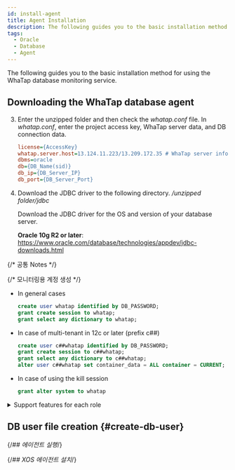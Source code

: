 ```yaml
---
id: install-agent
title: Agent Installation
description: The following guides you to the basic installation method for using the WhaTap database monitoring service.
tags:
  - Oracle
  - Database
  - Agent
---
```



<V2Note product="Oracle" />

The following guides you to the basic installation method for using the WhaTap database monitoring service.


<Agentsignupguide />

<Youtube ko='e_UpCgapfQY' en='MIo3HRIOt8M' ja='MIo3HRIOt8M' />

<Steps>


<Createprojectv2 />


<Accesskey />

## Downloading the WhaTap database agent


<Dbinstallagentsteps />

3. Enter the unzipped folder and then check the _whatap.conf_ file. In _whatap.conf_, enter the project access key, WhaTap server data, and DB connection data.

   ```ini title='whatap.conf'
   license={AccessKey}
   whatap.server.host=13.124.11.223/13.209.172.35 # WhaTap server information
   dbms=oracle
   db={DB_Name(sid)}
   db_ip={DB_Server_IP}
   db_port={DB_Server_Port}
   ```

4. Download the JDBC driver to the following directory. _/unzipped folder/jdbc_

   Download the JDBC driver for the OS and version of your database server. 

   **Oracle 10g R2 or later**: https://www.oracle.com/database/technologies/appdev/jdbc-downloads.html

{/* 공통 Notes */}

<Dbinstallagentcommonnotes />

{/* 모니터링용 계정 생성 */}

<Dbcreatemonitoringaccount />

- In general cases

  ```sql
  create user whatap identified by DB_PASSWORD;
  grant create session to whatap;
  grant select any dictionary to whatap;
  ```

- In case of multi-tenant in 12c or later (prefix c##)

  ```sql
  create user c##whatap identified by DB_PASSWORD;
  grant create session to c##whatap;
  grant select any dictionary to c##whatap;
  alter user c##whatap set container_data = ALL container = CURRENT;
  ```

- In case of using the kill session

  ```sql
  grant alter system to whatap
  ```

<details>

<summary>Support features for each role</summary>

The roles other than the **Default role** do not need to be assigned depending on the environment. However, some functions may not work.

<div className="c5-10-25-25-15-25">

| Role                                              | command (Single DB)                                         | command (Multitenant DB)                                                                                                                                                          | Menu and feature                                                                                                                                                       | Details                                                                                                    |
| ------------------------------------------------- | ------------------------------------------------------------------------------ | ---------------------------------------------------------------------------------------------------------------------------------------------------------------------------------------------------- | ---------------------------------------------------------------------------------------------------------------------------------------------------------------------- | ---------------------------------------------------------------------------------------------------------- |
| Default role                                      | `grant create session to whatap;`                                              | `grant create session to c##whatap;`                                                                                                                                                                 | Access                                                                                                                                                                 | -                                                                                                          |
| ^                                                 | <code>grant <span class="vslow">select any dictionary</span> to whatap;</code> | <code>grant <span class="vslow">select any dictionary</span> to c##whatap;</code>                                                                                                                    | <Cmdname sid="side_dbMonitoring" className="uitext" /> / <Cmdname sid="side_multiInstance" className="uitext" /> / <Cmdname sid="side_dbSqlStat" className="uitext" /> | When granting individual roles, see the following table                                                    |
| ^                                                 | -                                                                              | `alter user c##whatap set container_data = ALL container = CURRENT;`                                                                                                                                 | ^                                                                                                                                                                      | When using a multi-tenant DB (12C or higher), this is a required role to query the pdb. |
| <Cmdname sid="session_kill" className="uitext" /> | `grant alter system to whatap;`                                                | `grant alter system to c##whatap;`                                                                                                                                                                   | <Cmdname sid="active_sessions" className="uitext" /> &gt; <Cmdname sid="session_kill" className="uitext" />                                                            | -                                                                                                          |
| Hidden parameter query                            | \>                                                                             | `create view sys.DB_User_vw_ksppi as select * from sys.x$ksppi;`<br/>`grant select on sys.DB_User_vw_ksppi to DB_User;`<br/>`create synonym DB_User.DB_User_vw_ksppi for sys.DB_User_vw_ksppi;`      | Hidden parameters are included in the parameter query menu.                                                                                                            | To query hidden parameters, separate view/synonym creation and role assignment are required.               |
| ^                                                 | \>                                                                             | `create view sys.DB_User_vw_ksppcv as select * from sys.x$ksppcv;`<br/>`grant select on sys.DB_User_vw_ksppcv to DB_User;`<br/>`create synonym DB_User.DB_User_vw_ksppcv for sys.DB_User_vw_ksppcv;` | ^                                                                                                                                                                      | ^                                                                                                          |

</div>

Instead of <code><span class="vslow">select any dictionary</span></code>, you can grant the following roles individually.

<div className="c3-3">

| Role                                                                                  | command (Single DB)                                 | command (Multitenant DB)              |
| ------------------------------------------------------------------------------------- | ---------------------------------------------------------------------- | -------------------------------------------------------- |
| <Cmdname sid="active_sessions" /> / <Cmdname sid="lock_tree" /> / Metrics information | `grant select on v_$sqlarea to whatap;`                                | `grant select on v_$sqlarea to c##whatap;`               |
| ^                                                                                     | `grant select on v_$transaction to whatap;`                            | `grant select on v_$transaction to c##whatap;`           |
| ^                                                                                     | `grant select on v_$instance to whatap;`                               | `grant select on v_$instance to c##whatap;`              |
| ^                                                                                     | `grant select on v_$sysstat to whatap;`                                | `grant select on v_$sysstat to c##whatap;`               |
| ^                                                                                     | `grant select on v_$lock to whatap;`                                   | `grant select on v_$lock to c##whatap;`                  |
| ^                                                                                     | `grant select on v_$sesstat to whatap;`                                | `grant select on v_$sesstat to c##whatap;`               |
| ^                                                                                     | `grant select on v_$event_name to whatap;`                             | `grant select on v_$event_name to c##whatap;`            |
| ^                                                                                     | `grant select on v_$session to whatap;`                                | `grant select on v_$session to c##whatap;`               |
| ^                                                                                     | `grant select on v_$sql to whatap;`                                    | `grant select on v_$sql to c##whatap;`                   |
| ^                                                                                     | `grant select on v_$process to whatap;`                                | `grant select on v_$process to c##whatap;`               |
| ^                                                                                     | `grant select on v_$statname to whatap;`                               | `grant select on v_$statname to c##whatap;`              |
| ^                                                                                     | `grant select on v_$system_event to whatap;`                           | `grant select on v_$system_event to c##whatap;`          |
| ^                                                                                     | `grant select on v_$osstat to whatap;`                                 | `grant select on v_$osstat to c##whatap;`                |
| ^                                                                                     | `grant select on v_$px_session to whatap;`                             | `grant select on v_$px_session to c##whatap;`            |
| ^                                                                                     | `grant select on v_$sga to whatap;`                                    | `grant select on v_$sga to c##whatap;`                   |
| ^                                                                                     | -                                                                      | `grant select on v_$con_sysstat to c##whatap;`           |
| Parameter information                                                                 | `grant select on v_$parameter to whatap;`                              | `grant select on v_$parameter to c##whatap;`             |
| Wait information / Event information                                                  | `grant select on v_$event_name to whatap;`                             | `grant select on v_$event_name to c##whatap;`            |
| ^                                                                                     | `grant select on v_$system_event to whatap`                            | `grant select on v_$con_system_event to c##whatap;`      |
| ^                                                                                     | `grant select on v_$system_wait_class to whatap;`                      | `grant select on v_$system_wait_class to c##whatap;`     |
| ^                                                                                     | -                                                                      | `grant select on v_$con_system_wait_class to c##whatap;` |
| Tablespace information                                                                | `grant select on dba_data_files to whatap;`                            | `grant select on cdb_data_files to c##whatap;`           |
| ^                                                                                     | `grant select on dba_free_space to whatap;`                            | `grant select on cdb_free_space to c##whatap;`           |
| ^                                                                                     | `grant select on dba_temp_files to whatap;`                            | `grant select on v_$sort_segment to c##whatap;`          |
| ^                                                                                     | `grant select on v_$temp_extent_pool to whatap;`                       | `grant select on v_$tempfile to c##whatap;`              |
| ^                                                                                     | `grant select on v_$containers to whatap;` (12c 이상) | `grant select on v_$containers to c##whatap;`            |

</div>

</details>

## DB user file creation {#create-db-user}

<DBuserDesc />


<Dbcreatedbuserfilebody />

{/*## 에이전트 실행*/}

<Dbrunagent />

{/*## XOS 에이전트 설치*/}

<Dbinstallxosagent />

</Steps>


<NextStep />
